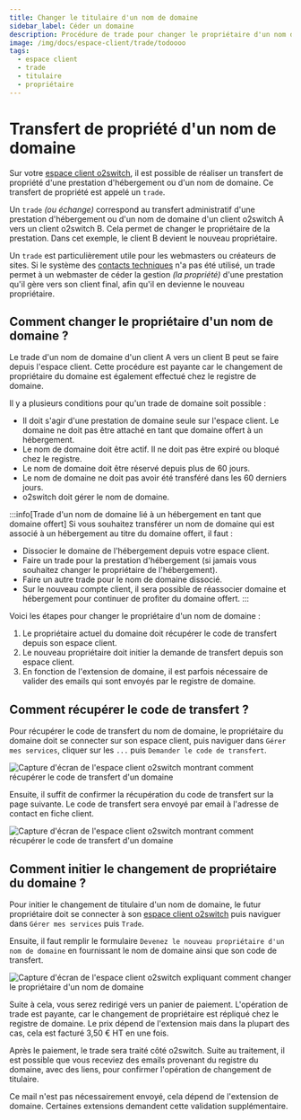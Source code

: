 ```yaml
---
title: Changer le titulaire d'un nom de domaine
sidebar_label: Céder un domaine
description: Procédure de trade pour changer le propriétaire d'un nom de domaine géré chez o2switch
image: /img/docs/espace-client/trade/todoooo
tags:
  - espace client
  - trade 
  - titulaire
  - propriétaire
---
```

# Transfert de propriété d'un nom de domaine

Sur votre [espace client o2switch](https://clients.o2switch.fr/auth/connexion), il est possible de réaliser un transfert
de propriété d'une prestation d'hébergement ou d'un nom de domaine. Ce transfert de propriété est appelé un `trade`.

Un `trade` *(ou échange)* correspond au transfert administratif d'une prestation d'hébergement ou d'un nom de domaine
d'un client o2switch A vers un client o2switch B. Cela permet de changer le propriétaire de la prestation. Dans cet
exemple, le client B devient le nouveau propriétaire.

Un `trade` est particulièrement utile pour les webmasters ou créateurs de sites. Si le système des [contacts
techniques](/espace-client/gestion-contact/technique) n'a pas été utilisé, un trade permet à un webmaster de céder la
gestion *(la propriété)* d'une prestation qu'il gère vers son client final, afin qu'il en devienne le nouveau
propriétaire.

## Comment changer le propriétaire d'un nom de domaine ?

Le trade d'un nom de domaine d'un client A vers un client B peut se faire depuis l'espace client. Cette procédure est
payante car le changement de propriétaire du domaine est également effectué chez le registre de domaine.

Il y a plusieurs conditions pour qu'un trade de domaine soit possible :
- Il doit s'agir d'une prestation de domaine seule sur l'espace client. Le domaine ne doit pas être attaché en tant que
  domaine offert à un hébergement.
- Le nom de domaine doit être actif. Il ne doit pas être expiré ou bloqué chez le registre.
- Le nom de domaine doit être réservé depuis plus de 60 jours.
- Le nom de domaine ne doit pas avoir été transféré dans les 60 derniers jours.
- o2switch doit gérer le nom de domaine.

:::info[Trade d'un nom de domaine lié à un hébergement en tant que domaine offert] Si vous souhaitez transférer un nom
de domaine qui est associé à un hébergement au titre du domaine offert, il faut :
- Dissocier le domaine de l'hébergement depuis votre espace client.
- Faire un trade pour la prestation d'hébergement (si jamais vous souhaitez changer le propriétaire de l'hébergement).
- Faire un autre trade pour le nom de domaine dissocié.
- Sur le nouveau compte client, il sera possible de réassocier domaine et hébergement pour continuer de profiter du
domaine offert. :::

Voici les étapes pour changer le propriétaire d'un nom de domaine :
1. Le propriétaire actuel du domaine doit récupérer le code de transfert depuis son espace client.
2. Le nouveau propriétaire doit initier la demande de transfert depuis son espace client.
3. En fonction de l'extension de domaine, il est parfois nécessaire de valider des emails qui sont envoyés par le
   registre de domaine.

## Comment récupérer le code de transfert ?

Pour récupérer le code de transfert du nom de domaine, le propriétaire du domaine doit se connecter sur son espace
client, puis naviguer dans `Gérer mes services`, cliquer sur les `...` puis `Demander le code de transfert`.

<Image
    src="/img/docs/espace-client/trade/demander-code-transfert.png"
    title="Comment récupérer le code de transfert"
    caption="Première étape de la procédure pour récupérer le code de transfert d'un nom de domaine o2switch"
    alt="Capture d'écran de l'espace client o2switch montrant comment récupérer le code de transfert d'un domaine"
/>

Ensuite, il suffit de confirmer la récupération du code de transfert sur la page suivante. Le code de transfert sera
envoyé par email à l'adresse de contact en fiche client.

<Image
    src="/img/docs/espace-client/trade/code-transfert-domaine-o2switch.png"
    title="Récupérer le code de transfert d'un domaine o2switch"
    caption="Récupération du code de transfert d'un domaine réservé chez o2switch"
    alt="Capture d'écran de l'espace client o2switch montrant comment récupérer le code de transfert d'un domaine"
/>

## Comment initier le changement de propriétaire du domaine ?

Pour initier le changement de titulaire d'un nom de domaine, le futur propriétaire doit se connecter à son [espace
client o2switch](https://clients.o2switch.fr/auth/connexion) puis naviguer dans `Gérer mes services` puis `Trade`.

Ensuite, il faut remplir le formulaire `Devenez le nouveau propriétaire d'un nom de domaine` en fournissant le nom de
domaine ainsi que son code de transfert.

<Image
    src="/img/docs/espace-client/trade/initier-trade-domaine.png"
    title="Initier la procédure de trade de domaine"
    caption="Comment initier la procédure de changement de titulaire d'un domaine o2switch ?"
    alt="Capture d'écran de l'espace client o2switch expliquant comment changer le propriétaire d'un nom de domaine"
/>

Suite à cela, vous serez redirigé vers un panier de paiement. L'opération de trade est payante, car le changement de
propriétaire est répliqué chez le registre de domaine. Le prix dépend de l'extension mais dans la plupart des cas, cela
est facturé 3,50 € HT en une fois.

Après le paiement, le trade sera traité côté o2switch. Suite au traitement, il est possible que vous receviez des emails
provenant du registre du domaine, avec des liens, pour confirmer l'opération de changement de titulaire.

Ce mail n'est pas nécessairement envoyé, cela dépend de l'extension de domaine. Certaines extensions demandent cette
validation supplémentaire.
